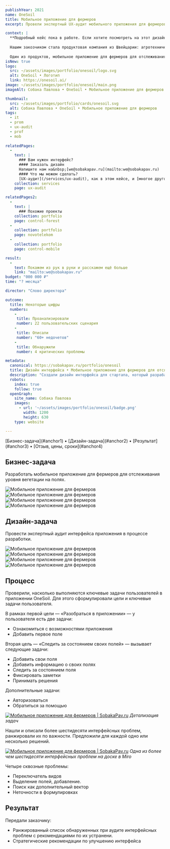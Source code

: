 ```yaml
---
publishYear: 2021
name: OneSoil
title: Мобильное приложение для фермеров
excerpt: Провели экспертный UX-аудит мобильного приложения для фермеров и составили список проблем и рекомендаций

context: |
  **Подробный кейс пока в работе. Если хотите посмотреть на этот дизайн в деталях, пишите нам на [we@sobakapav.ru](mailto:we@sobakapav.ru)**
  
  Нашим закозчиком стала продуктовая компания из Швейцарии: агротехнический стартап, создающий приложения и онлайн-платформу, посвящённую точному земледелию. Их инновационные продукты для фермеров и сельскохозяйственных компаний используют алгоритмы машинного обучения и анализ спутниковых снимков для улучшения сельскохозяйственных практик.
  
  Один из продуктов, мобильное приложение для фермеров для отслеживания уровня вегетации на полях [OneSoil](https://onesoil.ai/), нуждался в UX-аудите интерфейса. 
isNew: true
logo:
  src: ~/assets/images/portfolio/onesoil/logo.svg
  alt: OneSoil • Логотип
  link: https://onesoil.ai/
image: ~/assets/images/portfolio/onesoil/main.png
imageAlt: Собака Павлова • OneSoil • Мобильное приложение для фермеров

thumbnail:
  src: ~/assets/images/portfolio/cards/onesoil.svg
  alt: Собака Павлова • OneSoil • Мобильное приложение для фермеров
tags:
  - it
  - prom
  - ux-audit
  - prof
  - mob
  
relatedPages:
  -
    text: |
      ### Вам нужен интерфейс?
      #### Заказать дизайн
      Напишите нам на&nbsp;[we@sobakapav.ru](mailto:we@sobakapav.ru) 
      #### Что мы можем сделать?
      [UX-аудит](/services/ux-audit), как в этом кейсе, и [многое другое](/services). 
    collection: services
    page: ux-audit

relatedPages2:
  -
    text: |
      ### Похожие проекты
    collection: portfolio
    page: control-forest
  -
    collection: portfolio
    page: novotelekom
  -
    collection: portfolio
    page: control-mobile

result:
  -
    text: Покажем из рук в руки и расскажем ещё больше
    link: "mailto:we@sobakapav.ru"
budget: "000 000 ₽"
time: "? месяца"

director: "Слово директора"

outcome:
  title: Некоторые цифры
  numbers:
    -
     title: Проанализировали 
     number: 22 пользовательских сценария
    -
     title: Описали
     number: "60+ недочетов"
    -
     title: Обнаружили
     number: 4 критических проблемы

metadata:
  canonical: https://sobakapav.ru/portfolio/onesoil
  title: Дизайн интерфейса • Мобильное приложение для фермеров для отслеживания уровня вегетации на полях
  description: "Создали дизайн интерфейса для стартапа, который разрабатывает агрегатор IT-конференций"
  robots:
    index: true
    follow: true
  openGraph:
    site_name: Собака Павлова
    images:
      - url: '~/assets/images/portfolio/onesoil/badge.png'
        width: 1200
        height: 630
    type: website

---
```


<TOC>
[Бизнес-задача](#anchor1) • [Дизайн-задача](#anchor2) • [Результат](#anchor3) • [Отзыв, цены, сроки](#anchor4)
</TOC>

## <a name="anchor1" />Бизнес-задача

Разработать мобильное приложение для фермеров для отслеживания уровня вегетации на полях.

<div class="flex gap-2 flex-wrap"> <Image src="~/assets/images/portfolio/onesoil/7.png" alt="Мобильное приложение для фермеров" class="min-w-72 grow shrink basis-0"/> <Image src="~/assets/images/portfolio/onesoil/8.png" alt="Мобильное приложение для фермеров" class="min-w-72 grow shrink basis-0" /> <Image src="~/assets/images/portfolio/onesoil/9.png" alt="Мобильное приложение для фермеров" class="min-w-72 grow shrink basis-0" /> <Image src="~/assets/images/portfolio/onesoil/10.png" alt="Мобильное приложение для фермеров" class="min-w-72 grow shrink basis-0" /></div>

## <a name="anchor2" />Дизайн-задача

Провести экспертный аудит интерфейса приложения в процессе разработки.

<div class="flex gap-2 flex-wrap"> <Image src="~/assets/images/portfolio/onesoil/3.png" alt="Мобильное приложение для фермеров" class="min-w-72 grow shrink basis-0"/> <Image src="~/assets/images/portfolio/onesoil/4.png" alt="Мобильное приложение для фермеров" class="min-w-72 grow shrink basis-0" /> <Image src="~/assets/images/portfolio/onesoil/5.png" alt="Мобильное приложение для фермеров" class="min-w-72 grow shrink basis-0" /> <Image src="~/assets/images/portfolio/onesoil/6.png" alt="Мобильное приложение для фермеров" class="min-w-72 grow shrink basis-0" /></div>

## <a name="anchor3" />Процесс

Проверили, насколько выполняются ключевые задачи пользователей в приложении OneSoil. Для этого сформулировали цели и ключевые задачи пользователя.

В рамках первой цели — «Разобраться в приложении» — у пользователя есть две задачи:
- Ознакомиться с возможностями приложения
- Добавить первое поле

Вторая цель — «Следить за состоянием своих полей» — вызывает следующие задачи:
- Добавить свои поля
- Добавить информацию о своих полях
- Следить за состоянием поля
- Фиксировать заметки
- Принимать решения

Дополнительные задачи:
- Авторизоваться
- Обратиться за помощью

<a href="/images/portfolio/onesoil/2.png" target="_blank">![Мобильное приложение для фермеров | SobakaPav.ru](~/assets/images/portfolio/onesoil/2.png)</a>
_Детализация задач_

Нашли и описали более шестидесяти интерфейсных проблем, ранжировали их по важности. Предложили для каждой одно или несколько решений.

<a href="/images/portfolio/onesoil/1.png" target="_blank">![Мобильное приложение для фермеров | SobakaPav.ru](~/assets/images/portfolio/onesoil/1.png)</a>
_Одна из более чем шестидесяти интерфейсных проблем на доске в Miro_

Четыре сквозные проблемы: 
- Переключатель видов
- Выделение полей, добавление.
- Поиск как дополнительный вектор
- Неточности в формулировках

## <a name="anchor4" />Результат
Передали заказчику:
- Ранжированный список обнаруженных при аудите интерфейсных проблем c рекомендациями по их устранени.
- Стратегические рекомендации по улучшению интерфейса

## <a name="anchor5" />



